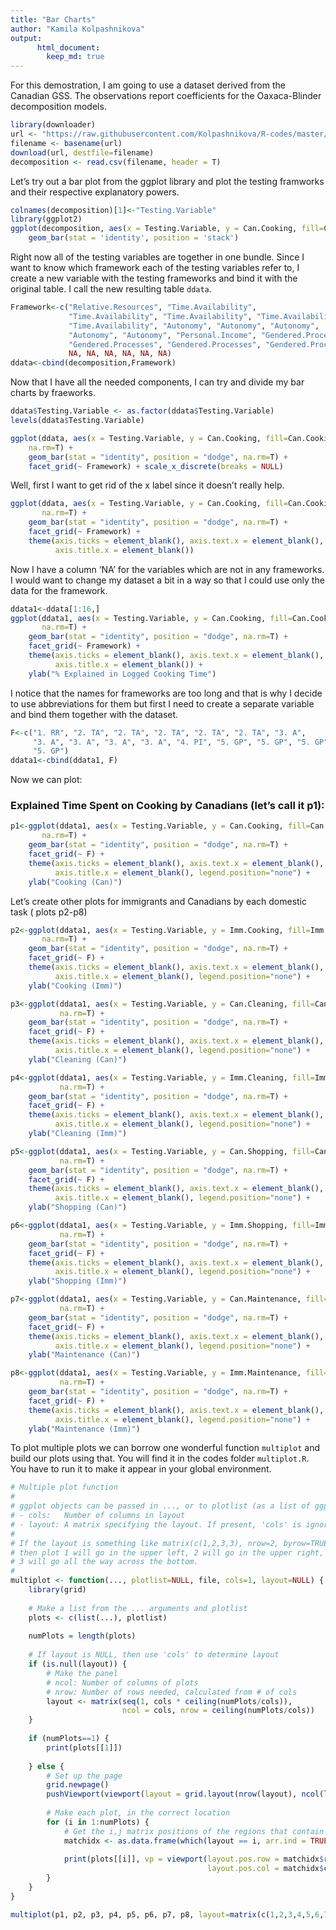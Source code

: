 ```yaml
---
title: "Bar Charts"
author: "Kamila Kolpashnikova"  
output:  
      html_document:  
        keep_md: true 
---
```


For this demostration, I am going to use a dataset derived from the Canadian GSS. The observations report coefficients for the Oaxaca-Blinder decomposition models.

```r
library(downloader) 
url <- "https://raw.githubusercontent.com/Kolpashnikova/R-codes/master/for%20r%20decomposition.csv"
filename <- basename(url)
download(url, destfile=filename)
decomposition <- read.csv(filename, header = T)
```

Let's try out a bar plot from the ggplot library and plot the testing framworks and their respective explanatory powers.

```r
colnames(decomposition)[1]<-"Testing.Variable"
library(ggplot2)
ggplot(decomposition, aes(x = Testing.Variable, y = Can.Cooking, fill=Can.Cooking)) + 
    geom_bar(stat = 'identity', position = 'stack') 
```
 
Right now all of the testing variables are together in one bundle. Since I want to know which framework each of the testing variables refer to, I create a new variable with the testing frameworks and bind it with the original table. I call the new resulting table `ddata`.

```r
Framework<-c("Relative.Resources", "Time.Availability", 
             "Time.Availability", "Time.Availability", "Time.Availability", 
             "Time.Availability", "Autonomy", "Autonomy", "Autonomy", 
             "Autonomy", "Autonomy", "Personal.Income", "Gendered.Processes", 
             "Gendered.Processes", "Gendered.Processes", "Gendered.Processes", 
             NA, NA, NA, NA, NA, NA)
ddata<-cbind(decomposition,Framework)
```

Now that I have all the needed components, I can try and divide my bar charts by fraeworks.

```r
ddata$Testing.Variable <- as.factor(ddata$Testing.Variable) 
levels(ddata$Testing.Variable)

ggplot(ddata, aes(x = Testing.Variable, y = Can.Cooking, fill=Can.Cooking), 
    na.rm=T) + 
    geom_bar(stat = "identity", position = "dodge", na.rm=T) + 
    facet_grid(~ Framework) + scale_x_discrete(breaks = NULL)
```

Well, first I want to get rid of the x label since it doesn't really help.


```r
ggplot(ddata, aes(x = Testing.Variable, y = Can.Cooking, fill=Can.Cooking), 
       na.rm=T) + 
    geom_bar(stat = "identity", position = "dodge", na.rm=T) + 
    facet_grid(~ Framework) + 
    theme(axis.ticks = element_blank(), axis.text.x = element_blank(),
          axis.title.x = element_blank())
```

Now I have a column 'NA' for the variables which are not in any frameworks. I would want to change my dataset a bit in a way so that I could use only the data for the framework.

```r
ddata1<-ddata[1:16,]
ggplot(ddata1, aes(x = Testing.Variable, y = Can.Cooking, fill=Can.Cooking), 
       na.rm=T) + 
    geom_bar(stat = "identity", position = "dodge", na.rm=T) + 
    facet_grid(~ Framework) + 
    theme(axis.ticks = element_blank(), axis.text.x = element_blank(),
          axis.title.x = element_blank()) +
    ylab("% Explained in Logged Cooking Time")
```

I notice that the names for frameworks are too long and that is why I decide to use abbreviations for them but first I need to create a separate variable and bind them together with the dataset.

```r
F<-c("1. RR", "2. TA", "2. TA", "2. TA", "2. TA", "2. TA", "3. A",  
     "3. A", "3. A", "3. A", "3. A", "4. PI", "5. GP", "5. GP", "5. GP",
     "5. GP")
ddata1<-cbind(ddata1, F)
```

Now we can plot:

### Explained Time Spent on Cooking by Canadians (let's call it p1):

```r
p1<-ggplot(ddata1, aes(x = Testing.Variable, y = Can.Cooking, fill=Can.Cooking), 
       na.rm=T) +
    geom_bar(stat = "identity", position = "dodge", na.rm=T) + 
    facet_grid(~ F) + 
    theme(axis.ticks = element_blank(), axis.text.x = element_blank(),
          axis.title.x = element_blank(), legend.position="none") +
    ylab("Cooking (Can)") 
```

Let's create other plots for immigrants and Canadians by each domestic task ( plots p2-p8)


```r
p2<-ggplot(ddata1, aes(x = Testing.Variable, y = Imm.Cooking, fill=Imm.Cooking), 
       na.rm=T) +
    geom_bar(stat = "identity", position = "dodge", na.rm=T) + 
    facet_grid(~ F) + 
    theme(axis.ticks = element_blank(), axis.text.x = element_blank(),
          axis.title.x = element_blank(), legend.position="none") +
    ylab("Cooking (Imm)") 

p3<-ggplot(ddata1, aes(x = Testing.Variable, y = Can.Cleaning, fill=Can.Cleaning), 
           na.rm=T) +
    geom_bar(stat = "identity", position = "dodge", na.rm=T) + 
    facet_grid(~ F) + 
    theme(axis.ticks = element_blank(), axis.text.x = element_blank(),
          axis.title.x = element_blank(), legend.position="none") +
    ylab("Cleaning (Can)") 

p4<-ggplot(ddata1, aes(x = Testing.Variable, y = Imm.Cleaning, fill=Imm.Cleaning), 
           na.rm=T) +
    geom_bar(stat = "identity", position = "dodge", na.rm=T) + 
    facet_grid(~ F) + 
    theme(axis.ticks = element_blank(), axis.text.x = element_blank(),
          axis.title.x = element_blank(), legend.position="none") +
    ylab("Cleaning (Imm)") 

p5<-ggplot(ddata1, aes(x = Testing.Variable, y = Can.Shopping, fill=Can.Shopping), 
           na.rm=T) +
    geom_bar(stat = "identity", position = "dodge", na.rm=T) + 
    facet_grid(~ F) + 
    theme(axis.ticks = element_blank(), axis.text.x = element_blank(),
          axis.title.x = element_blank(), legend.position="none") +
    ylab("Shopping (Can)") 

p6<-ggplot(ddata1, aes(x = Testing.Variable, y = Imm.Shopping, fill=Imm.Shopping), 
           na.rm=T) +
    geom_bar(stat = "identity", position = "dodge", na.rm=T) + 
    facet_grid(~ F) + 
    theme(axis.ticks = element_blank(), axis.text.x = element_blank(),
          axis.title.x = element_blank(), legend.position="none") +
    ylab("Shopping (Imm)") 

p7<-ggplot(ddata1, aes(x = Testing.Variable, y = Can.Maintenance, fill=Can.Maintenance), 
           na.rm=T) +
    geom_bar(stat = "identity", position = "dodge", na.rm=T) + 
    facet_grid(~ F) + 
    theme(axis.ticks = element_blank(), axis.text.x = element_blank(),
          axis.title.x = element_blank(), legend.position="none") +
    ylab("Maintenance (Can)") 

p8<-ggplot(ddata1, aes(x = Testing.Variable, y = Imm.Maintenance, fill=Imm.Maintenance), 
           na.rm=T) +
    geom_bar(stat = "identity", position = "dodge", na.rm=T) + 
    facet_grid(~ F) + 
    theme(axis.ticks = element_blank(), axis.text.x = element_blank(),
          axis.title.x = element_blank(), legend.position="none") +
    ylab("Maintenance (Imm)") 
```

To plot multiple plots we can borrow one wonderful function `multiplot` and build our plots using that. You will find it in the codes folder `multiplot.R`. You have to run it to make it appear in your global environment.
```r
# Multiple plot function
#
# ggplot objects can be passed in ..., or to plotlist (as a list of ggplot objects)
# - cols:   Number of columns in layout
# - layout: A matrix specifying the layout. If present, 'cols' is ignored.
#
# If the layout is something like matrix(c(1,2,3,3), nrow=2, byrow=TRUE),
# then plot 1 will go in the upper left, 2 will go in the upper right, and
# 3 will go all the way across the bottom.
#
multiplot <- function(..., plotlist=NULL, file, cols=1, layout=NULL) {
    library(grid)
    
    # Make a list from the ... arguments and plotlist
    plots <- c(list(...), plotlist)
    
    numPlots = length(plots)
    
    # If layout is NULL, then use 'cols' to determine layout
    if (is.null(layout)) {
        # Make the panel
        # ncol: Number of columns of plots
        # nrow: Number of rows needed, calculated from # of cols
        layout <- matrix(seq(1, cols * ceiling(numPlots/cols)),
                         ncol = cols, nrow = ceiling(numPlots/cols))
    }
    
    if (numPlots==1) {
        print(plots[[1]])
        
    } else {
        # Set up the page
        grid.newpage()
        pushViewport(viewport(layout = grid.layout(nrow(layout), ncol(layout))))
        
        # Make each plot, in the correct location
        for (i in 1:numPlots) {
            # Get the i,j matrix positions of the regions that contain this subplot
            matchidx <- as.data.frame(which(layout == i, arr.ind = TRUE))
            
            print(plots[[i]], vp = viewport(layout.pos.row = matchidx$row,
                                            layout.pos.col = matchidx$col))
        }
    }
}
```

```r
multiplot(p1, p2, p3, p4, p5, p6, p7, p8, layout=matrix(c(1,2,3,4,5,6,7,8), nrow=4, byrow=TRUE))
```